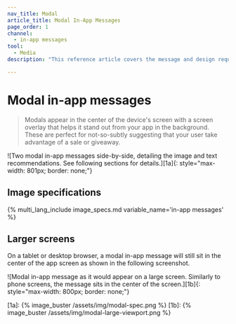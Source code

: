 ```yaml
---
nav_title: Modal
article_title: Modal In-App Messages
page_order: 1
channel:
  - in-app messages
tool:
  - Media
description: "This reference article covers the message and design requirements of modal in-app messages."

---
```


# Modal in-app messages

> Modals appear in the center of the device's screen with a screen overlay that helps it stand out from your app in the background. These are perfect for not-so-subtly suggesting that your user take advantage of a sale or giveaway.

![Two modal in-app messages side-by-side, detailing the image and text recommendations. See following sections for details.][1a]{: style="max-width: 801px; border: none;"}

## Image specifications

{% multi_lang_include image_specs.md variable_name='in-app messages' %}

## Larger screens

On a tablet or desktop browser, a modal in-app message will still sit in the center of the app screen as shown in the following screenshot.

![Modal in-app message as it would appear on a large screen. Similarly to phone screens, the message sits in the center of the screen.][1b]{: style="max-width: 800px; border: none;"}

[1a]: {% image_buster /assets/img/modal-spec.png %}
[1b]: {% image_buster /assets/img/modal-large-viewport.png %}


